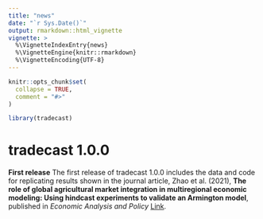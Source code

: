 ```yaml
---
title: "news"
date: "`r Sys.Date()`"
output: rmarkdown::html_vignette
vignette: >
  %\VignetteIndexEntry{news}
  %\VignetteEngine{knitr::rmarkdown}
  %\VignetteEncoding{UTF-8}
---
```


```r
knitr::opts_chunk$set(
  collapse = TRUE,
  comment = "#>"
)
```

```r
library(tradecast)
```

# tradecast 1.0.0

**First release**
The first release of tradecast 1.0.0 includes the data and code for replicating results shown in the journal article, Zhao et al. (2021), **The role of global agricultural market integration in multiregional economic modeling: Using hindcast experiments to validate an Armington model**, published in *Economic Analysis and Policy* [Link](https://www.sciencedirect.com/science/article/pii/S0313592621000990). 


